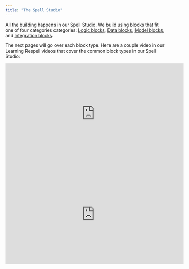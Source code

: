 ```yaml
---
title: "The Spell Studio"
---
```


All the building happens in our Spell Studio. We build using blocks that fit one of four categories categories: [Logic blocks](/logic-blocks), [Data blocks](/data-blocks), [Model blocks](/model-blocks), and [Integration blocks](/integration-blocks).

The next pages will go over each block type. Here are a couple video in our Learning Respell videos that cover the common block types in our Spell Studio:

<iframe width="560" height="315" src="https://www.youtube.com/embed/cppZiPDs69s" title="YouTube video player" frameborder="0" allow="accelerometer; autoplay; clipboard-write; encrypted-media; gyroscope; picture-in-picture; web-share" allowfullscreen></iframe>


<br />


<iframe width="560" height="315" src="https://www.youtube.com/embed/W3K536AlseM" title="YouTube video player" frameborder="0" allow="accelerometer; autoplay; clipboard-write; encrypted-media; gyroscope; picture-in-picture; web-share" allowfullscreen></iframe>